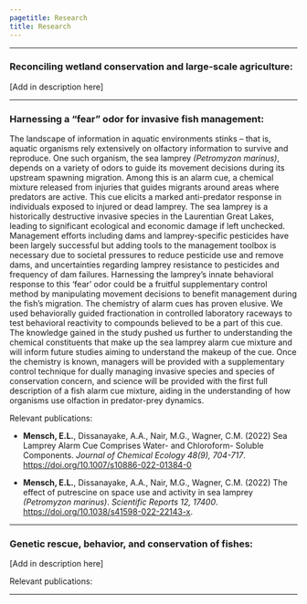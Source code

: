 ```yaml
---
pagetitle: Research
title: Research
---
```

<style type="text/css">
h1.title {
  text-align: center;
}
</style>

***

### Reconciling wetland conservation and large-scale agriculture:  

<!---<img height="350" style="float: right; margin-left: 2em;" src="img/field.jpg"> --->

[Add in description here]

*** 

### Harnessing a "fear" odor for invasive fish management:

The landscape of information in aquatic environments stinks – that is, aquatic organisms rely extensively on olfactory information to survive and reproduce. One such organism, the sea lamprey *(Petromyzon marinus)*, depends on a variety of odors to guide its movement decisions during its upstream spawning migration. Among this is an alarm cue, a chemical mixture released from injuries that guides migrants around areas where predators are active. This cue elicits a marked anti-predator response in individuals exposed to injured or dead lamprey. The sea lamprey is a historically destructive invasive species in the Laurentian Great Lakes, leading to significant ecological and economic damage if left unchecked. Management efforts including dams and lamprey-specific pesticides have been largely successful but adding tools to the management toolbox is necessary due to societal pressures to reduce pesticide use and remove dams, and uncertainties regarding lamprey resistance to pesticides and frequency of dam failures. Harnessing the lamprey’s innate behavioral response to this ‘fear’ odor could be a fruitful supplementary control method by manipulating movement decisions to benefit management during the fish’s migration. The chemistry of alarm cues has proven elusive. We used behaviorally guided fractionation in controlled laboratory raceways to test behavioral reactivity to compounds believed to be a part of this cue. The knowledge gained in the study pushed us further to understanding the chemical constituents that make up the sea lamprey alarm cue mixture and will inform future studies aiming to understand the makeup of the cue. Once the chemistry is known, managers will be provided with a supplementary control technique for dually managing invasive species and species of conservation concern, and science will be provided with the first full description of a fish alarm cue mixture, aiding in the understanding of how organisms use olfaction in predator-prey dynamics. 

Relevant publications: 

* **Mensch, E.L.**, Dissanayake, A.A., Nair, M.G., Wagner, C.M. (2022) Sea Lamprey Alarm Cue Comprises Water- and Chloroform- Soluble Components. *Journal of Chemical Ecology 48(9), 704-717*. [https://doi.org/10.1007/s10886-022-01384-0](https://doi.org/10.1007/s10886-022-01384-0)

* **Mensch, E.L.**, Dissanayake, A.A., Nair, M.G., Wagner, C.M. (2022) The effect of putrescine on space use and activity in sea lamprey *(Petromyzon marinus)*. *Scientific Reports 12, 17400*. [https://doi.org/10.1038/s41598-022-22143-x](https://doi.org/10.1038/s41598-022-22143-x).

***

### Genetic rescue, behavior, and conservation of fishes:

[Add in description here]

Relevant publications: 

***
